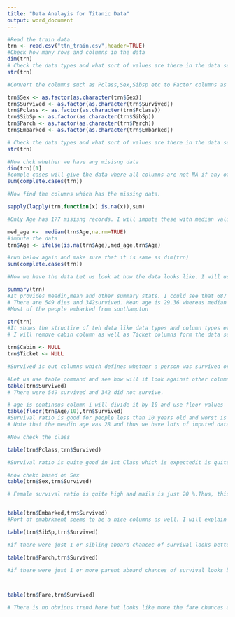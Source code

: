 ```yaml
---
title: "Data Analayis for Titanic Data"
output: word_document
---
```


```r

#Read the train data.
trn <- read.csv("ttn_train.csv",header=TRUE)
#Check how many rows and columns in the data
dim(trn)
# Check the data types and what sort of values are there in the data set
str(trn)

#Convert the columns such as Pclass,Sex,Sibsp etc to Factor columns as these have very few unique values.

trn$Sex <- as.factor(as.character(trn$Sex))
trn$Survived <- as.factor(as.character(trn$Survived))
trn$Pclass <- as.factor(as.character(trn$Pclass))
trn$SibSp <- as.factor(as.character(trn$SibSp))
trn$Parch <- as.factor(as.character(trn$Parch))
trn$Embarked <- as.factor(as.character(trn$Embarked))

# Check the data types and what sort of values are there in the data set again to see that needed colums are now converted to factor columns.
str(trn)

#Now chck whether we have any misisng data
dim(trn)[1]
#comple cases will give the data where all columns are not NA if any of the column is NA that record wont be a comple case and thus it is a way to find out any na in whole record.
sum(complete.cases(trn))

#Now find the columns which has the missing data.

sapply(lapply(trn,function(x) is.na(x)),sum)

#Only Age has 177 misisng records. I will impute these with median values of age. There are other ways to do as well but I will keep it simple and use median age

med_age <-  median(trn$Age,na.rm=TRUE)
#impute the data
trn$Age <- ifelse(is.na(trn$Age),med_age,trn$Age)

#run below again and make sure that it is same as dim(trn)
sum(complete.cases(trn))

#Now we have the data Let us look at how the data looks like. I will use summary command to see the data for all the columns

summary(trn)
#It provides meadin,mean and other summary stats. I could see that 687 values for cabin are blank andfor Embarked there are 2 such values. 
# There are 549 dies and 342survived. Mean age is 29.36 whereas median age is 28. Mean fare was 32 whereas median fare was 14.
#Most of the people embarked from southampton

str(trn)
#It shows the structire of teh data like data types and column types etc.
# I will remove cabin column as well as Ticket columns form the data set

trn$Cabin <- NULL
trn$Ticket <- NULL

#Survived is out columns which defines whether a person was survived or died. 1 means survived and 0 means not.

#Let us use table command and see how will it look against other columns.
table(trn$Survived)
# There were 549 survived and 342 did not survive.

# age is continous column i will divide it by 10 and use floor values
table(floor(trn$Age/10),trn$Survived)
#Survival ratio is good for people less than 10 years old and worst is for people between 20 and 30.
# Note that the meadin age was 28 and thus we have lots of imputed data and if actual ages were known this woyld have been a bit differnt but overall picture should have been more or less similar.

#Now check the class

table(trn$Pclass,trn$Survived)

#Survival ratio is quite good in 1st Class which is expectedit is quite good in second class as welland in the 3rd class only 25% people survived. Thus, this looks one of possible candidate which could be used in model to check whether a person will survive or die.

#now chekc based on Sex
table(trn$Sex,trn$Survived)

# Female survival ratio is quite high and mails is just 20 %.Thus, this seems to be a great feature as well.


table(trn$Embarked,trn$Survived)
#Port of emabrkment seems to be a nice columns as well. I will explain later why this might not be useful for final model.

table(trn$SibSp,trn$Survived)

#if there were just 1 or sibling aboard chancec of survival looks better. Thu it could be useful.

table(trn$Parch,trn$Survived)

#if there were just 1 or more parent aboard chances of survival looks better. Thu it could be useful.



table(trn$Fare,trn$Survived)

# There is no obvious trend here but looks like more the fare chances are better.

```


